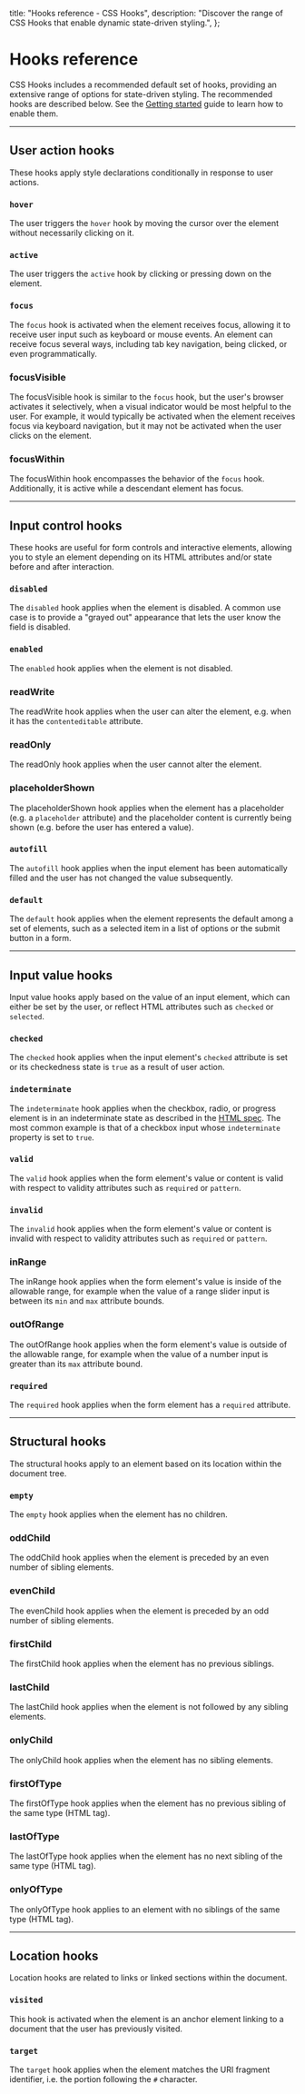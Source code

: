 
  title: "Hooks reference - CSS Hooks",
  description:
    "Discover the range of CSS Hooks that enable dynamic state-driven styling.",
};

# Hooks reference

CSS Hooks includes a recommended default set of hooks, providing an extensive
range of options for state-driven styling. The recommended hooks are described
below. See the [Getting started](./getting-started) guide to learn how to enable
them.

---

## User action hooks

These hooks apply style declarations conditionally in response to user actions.

### `hover`

The user triggers the `hover` hook by moving the cursor over the element without
necessarily clicking on it.

### `active`

The user triggers the `active` hook by clicking or pressing down on the element.

### `focus`

The `focus` hook is activated when the element receives focus, allowing it to
receive user input such as keyboard or mouse events. An element can receive
focus several ways, including tab key navigation, being clicked, or even
programmatically.

### <HookName framework={props.params.framework}>focusVisible</HookName>

The <HookName framework={props.params.framework}>focusVisible</HookName> hook is
similar to the `focus` hook, but the user's browser activates it selectively,
when a visual indicator would be most helpful to the user. For example, it would
typically be activated when the element receives focus via keyboard navigation,
but it may not be activated when the user clicks on the element.

### <HookName framework={props.params.framework}>focusWithin</HookName>

The <HookName framework={props.params.framework}>focusWithin</HookName> hook
encompasses the behavior of the `focus` hook. Additionally, it is active while a
descendant element has focus.

---

## Input control hooks

These hooks are useful for form controls and interactive elements, allowing you
to style an element depending on its HTML attributes and/or state before and
after interaction.

### `disabled`

The `disabled` hook applies when the element is disabled. A common use case is
to provide a "grayed out" appearance that lets the user know the field is
disabled.

### `enabled`

The `enabled` hook applies when the element is not disabled.

### <HookName framework={props.params.framework}>readWrite</HookName>

The <HookName framework={props.params.framework}>readWrite</HookName> hook
applies when the user can alter the element, e.g. when it has the
`contenteditable` attribute.

### <HookName framework={props.params.framework}>readOnly</HookName>

The <HookName framework={props.params.framework}>readOnly</HookName> hook
applies when the user cannot alter the element.

### <HookName framework={props.params.framework}>placeholderShown</HookName>

The <HookName framework={props.params.framework}>placeholderShown</HookName>
hook applies when the element has a placeholder (e.g. a `placeholder` attribute)
and the placeholder content is currently being shown (e.g. before the user has
entered a value).

### `autofill`

The `autofill` hook applies when the input element has been automatically filled
and the user has not changed the value subsequently.

### `default`

The `default` hook applies when the element represents the default among a set
of elements, such as a selected item in a list of options or the submit button
in a form.

---

## Input value hooks

Input value hooks apply based on the value of an input element, which can either
be set by the user, or reflect HTML attributes such as `checked` or `selected`.

### `checked`

The `checked` hook applies when the input element's `checked` attribute is set
or its checkedness state is `true` as a result of user action.

### `indeterminate`

The `indeterminate` hook applies when the checkbox, radio, or progress element
is in an indeterminate state as described in the
[HTML spec](https://html.spec.whatwg.org/multipage/semantics-other.html#selector-indeterminate).
The most common example is that of a checkbox input whose `indeterminate`
property is set to `true`.

### `valid`

The `valid` hook applies when the form element's value or content is valid with
respect to validity attributes such as `required` or `pattern`.

### `invalid`

The `invalid` hook applies when the form element's value or content is invalid
with respect to validity attributes such as `required` or `pattern`.

### <HookName framework={props.params.framework}>inRange</HookName>

The <HookName framework={props.params.framework}>inRange</HookName> hook applies
when the form element's value is inside of the allowable range, for example when
the value of a range slider input is between its `min` and `max` attribute
bounds.

### <HookName framework={props.params.framework}>outOfRange</HookName>

The <HookName framework={props.params.framework}>outOfRange</HookName> hook
applies when the form element's value is outside of the allowable range, for
example when the value of a number input is greater than its `max` attribute
bound.

### `required`

The `required` hook applies when the form element has a `required` attribute.

---

## Structural hooks

The structural hooks apply to an element based on its location within the
document tree.

### `empty`

The `empty` hook applies when the element has no children.

### <HookName framework={props.params.framework}>oddChild</HookName>

The <HookName framework={props.params.framework}>oddChild</HookName> hook
applies when the element is preceded by an even number of sibling elements.

### <HookName framework={props.params.framework}>evenChild</HookName>

The <HookName framework={props.params.framework}>evenChild</HookName> hook
applies when the element is preceded by an odd number of sibling elements.

### <HookName framework={props.params.framework}>firstChild</HookName>

The <HookName framework={props.params.framework}>firstChild</HookName> hook
applies when the element has no previous siblings.

### <HookName framework={props.params.framework}>lastChild</HookName>

The <HookName framework={props.params.framework}>lastChild</HookName> hook
applies when the element is not followed by any sibling elements.

### <HookName framework={props.params.framework}>onlyChild</HookName>

The <HookName framework={props.params.framework}>onlyChild</HookName> hook
applies when the element has no sibling elements.

### <HookName framework={props.params.framework}>firstOfType</HookName>

The <HookName framework={props.params.framework}>firstOfType</HookName> hook
applies when the element has no previous sibling of the same type (HTML tag).

### <HookName framework={props.params.framework}>lastOfType</HookName>

The <HookName framework={props.params.framework}>lastOfType</HookName> hook
applies when the element has no next sibling of the same type (HTML tag).

### <HookName framework={props.params.framework}>onlyOfType</HookName>

The <HookName framework={props.params.framework}>onlyOfType</HookName> hook
applies to an element with no siblings of the same type (HTML tag).

---

## Location hooks

Location hooks are related to links or linked sections within the document.

### `visited`

This hook is activated when the element is an anchor element linking to a
document that the user has previously visited.

### `target`

The `target` hook applies when the element matches the URI fragment identifier,
i.e. the portion following the `#` character.
